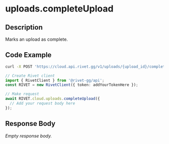
# uploads.completeUpload

## Description

Marks an upload as complete.


## Code Example

<CodeGroup title='Request' tag='POST' label='https://cloud.api.rivet.gg/v1/uploads/{upload_id}/complete'>

```bash {{ title: 'cURL' }}
curl -X POST 'https://cloud.api.rivet.gg/v1/uploads/{upload_id}/complete'
```

```ts
// Create Rivet client
import { RivetClient } from '@rivet-gg/api';
const RIVET = new RivetClient({ token: addYourTokenHere });

// Make request
await RIVET.cloud.uploads.completeUpload({
  // Add your request body here
});
```

</CodeGroup>


## Response Body

_Empty response body._
